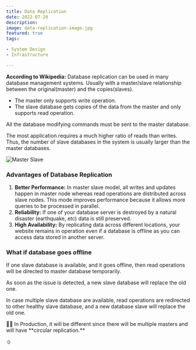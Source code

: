 ```yaml
---
title: Data Replication
date: 2022-07-20
description:
image: data-replication-image.jpg
featured: true
tags:

- System Design
- Infrastructure

---
```


**According to Wikipedia:** Database replication can be used in many database management systems. Usually with a
master/slave relationship between the original(master) and the copies(slaves).

- The master only supports write operation.
- The slave database gets copies of the data from the master and only supports read operation.

All the database modifying commands must be sent to the master database.

The most application requires a much higher ratio of reads than writes. Thus, the number of slave databases in the
system is usually larger than the master databases.

![Master Slave](./data-replication.png)

### Advantages of Database Replication

1. **Better Performance:** In master slave model, all writes and updates happen in master node whereas read operations
   are distributed across slave nodes. This mode improves performance because it allows more queries to be processed in
   parallel.
2. **Reliability:** If one of your database server is destroyed by a natural disaster (earthquake, etc) data is still
   preserved.
3. **High Availability:**  By replicating data across different locations, your website remains in operation even if a
   database is offline as you can access data stored in another server.

### What if database goes offline

If one slave database is available, and it goes offline, then read operations will be directed to master database
temporarily.

As soon as the issue is detected, a new slave database will replace the old one.

In case multiple slave database are available, read operations are redirected to other healthy slave database, and a new
database slave will replace the old one.

<aside>
💁‍♂️ In Production, it will be different since there will be multiple masters and will have **circular replication.**

</aside>

🫑